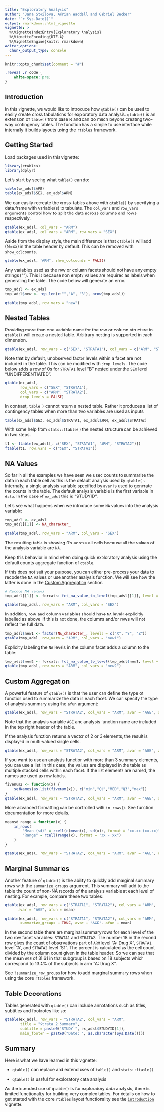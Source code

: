 ```yaml
---
title: "Exploratory Analysis"
author: "Jana Stoilova, Adrian Waddell and Gabriel Becker"
date: "`r Sys.Date()`"
output: rmarkdown::html_vignette
vignette: >
  %\VignetteIndexEntry{Exploratory Analysis}
  %\VignetteEncoding{UTF-8}
  %\VignetteEngine{knitr::rmarkdown}
editor_options: 
  chunk_output_type: console
---
```


```r
knitr::opts_chunk$set(comment = "#")
```

```css
.reveal .r code {
    white-space: pre;
}
```

## Introduction

In this vignette, we would like to introduce how `qtable()` can be used
to easily create cross tabulations for exploratory data analysis.
`qtable()` is an extension of `table()` from base R and can do much
beyond creating two-way contingency tables. The function has a simple to
use interface while internally it builds layouts using the `rtables`
framework.

## Getting Started

Load packages used in this vignette:

```r
library(rtables)
library(dplyr)
```

Let's start by seeing what `table()` can do:

```r
table(ex_adsl$ARM)
table(ex_adsl$SEX, ex_adsl$ARM)
```

We can easily recreate the cross-tables above with `qtable()` by
specifying a data.frame with variable(s) to tabulate. The `col_vars` and
`row_vars` arguments control how to split the data across columns and rows
respectively. 

```r
qtable(ex_adsl, col_vars = "ARM")
qtable(ex_adsl, col_vars = "ARM", row_vars = "SEX")
```

Aside from the display style, the main difference is that `qtable()`
will add (N=xx) in the table header by default. This can be removed with
`show_colcounts`.

```r
qtable(ex_adsl, "ARM", show_colcounts = FALSE)
```

Any variables used as the row or column facets should not have any empty 
strings (""). This is because non empty values are required as labels when 
generating the table. The code below will generate an error.

```r
tmp_adsl <- ex_adsl
tmp_adsl$new <- rep_len(c("","A", "B"), nrow(tmp_adsl))

qtable(tmp_adsl, row_vars = "new")
```

## Nested Tables

Providing more than one variable name for the row or column structure in
`qtable()` will create a nested table. Arbitrary nesting is supported in
each dimension.

```r
qtable(ex_adsl, row_vars = c("SEX", "STRATA1"), col_vars = c("ARM", "STRATA2"))
```

Note that by default, unobserved factor levels within a facet are not
included in the table. This can be modified with `drop_levels`. The code
below adds a row of 0s for `STRATA1` level "B" nested under the `SEX`
level "UNDIFFERENTIATED".

```r
qtable(ex_adsl, 
       row_vars = c("SEX", "STRATA1"), 
       col_vars = c("ARM", "STRATA2"), 
       drop_levels = FALSE)
```

In contrast, `table()` cannot return a nested table. Rather it produces
a list of contingency tables when more than two variables are used as
inputs.

```r
table(ex_adsl$SEX, ex_adsl$STRATA1, ex_adsl$ARM, ex_adsl$STRATA2) 
```

With some help from `stats::ftable()` the nested structure can be
achieved in two steps.

```r
t1 <- ftable(ex_adsl[, c("SEX", "STRATA1", "ARM", "STRATA2")]) 
ftable(t1, row.vars = c("SEX", "STRATA1"))
```

## NA Values

So far in all the examples we have seen we used counts to summarize the data
in each table cell as this is the default analysis used by
`qtable()`. Internally, a single analysis variable specified by `avar` is used
to generate the counts in the table. The default analysis variable is the first 
variable in `data`. In the case of `ex_adsl` this is "STUDYID".

Let's see what happens when we introduce some `NA` values into the
analysis variable:

```r
tmp_adsl <- ex_adsl
tmp_adsl[[1]] <- NA_character_

qtable(tmp_adsl, row_vars = "ARM", col_vars = "SEX")
```

The resulting table is showing 0's across all cells because all the values of
the analysis variable are `NA`. 

Keep this behavior in mind when doing quick exploratory analysis using the 
default counts aggregate function of `qtable`. 

If this does not suit your purpose, you can either pre-process your data to 
recode the `NA` values or use another analysis function. We will see how
the latter is done in the [Custom Aggregation] section.

```r
# Recode NA values
tmp_adsl[[1]] <- forcats::fct_na_value_to_level(tmp_adsl[[1]], level = "<NA>")

qtable(tmp_adsl, row_vars = "ARM", col_vars = "SEX")
```

In addition, row and column variables should have `NA` levels explicitly 
labelled as above. If this is not done, the columns and/or rows will not reflect
the full data.
```r
tmp_adsl$new1 <- factor(NA_character_, levels = c("X", "Y", "Z"))
qtable(tmp_adsl, row_vars = "ARM", col_vars = "new1")
```

Explicitly labeling the `NA` levels in the column facet adds a column to the
table:
```r
tmp_adsl$new2 <- forcats::fct_na_value_to_level(tmp_adsl$new1, level = "<NA>")
qtable(tmp_adsl, row_vars = "ARM", col_vars = "new2")
```

## Custom Aggregation

A powerful feature of `qtable()` is that the user can define the type of
function used to summarize the data in each facet. We can specify the
type of analysis summary using the `afun` argument:

```r
qtable(ex_adsl, row_vars = "STRATA2", col_vars = "ARM", avar = "AGE", afun = mean)
```

Note that the analysis variable `AGE` and analysis function name are
included in the top right header of the table.

If the analysis function returns a vector of 2 or 3 elements, the result
is displayed in multi-valued single cells.

```r
qtable(ex_adsl, row_vars = "STRATA2", col_vars = "ARM", avar = "AGE", afun = range)
```

If you want to use an analysis function with more than 3 summary
elements, you can use a list. In this case, the values are displayed in
the table as multiple stacked cells within each facet. If the list
elements are named, the names are used as row labels.

```r
fivenum2 <- function(x) {
    setNames(as.list(fivenum(x)), c("min","Q1","MED","Q3","max"))
}
qtable(ex_adsl, row_vars = "STRATA2", col_vars = "ARM", avar = "AGE", afun = fivenum2)
```

More advanced formatting can be controlled with `in_rows()`. See
function documentation for more details.

```r
meansd_range = function(x) {
    in_rows(
        "Mean (sd)" = rcell(c(mean(x), sd(x)), format = "xx.xx (xx.xx)"),
        "Range" = rcell(range(x), format = "xx - xx")
    )
}

qtable(ex_adsl, row_vars = "STRATA2", col_vars = "ARM", avar = "AGE", afun = meansd_range)
```

## Marginal Summaries

Another feature of `qtable()` is the ability to quickly add marginal
summary rows with the `summarize_groups` argument. This summary will add
to the table the count of non-NA records of the analysis variable at
each level of nesting. For example, compare these two tables:

```r
qtable(ex_adsl, row_vars = c("STRATA1", "STRATA2"), col_vars = "ARM",
      avar = "AGE", afun = mean)

qtable(ex_adsl, row_vars = c("STRATA1", "STRATA2"), col_vars = "ARM",
       summarize_groups = TRUE, avar = "AGE", afun = mean)
```

In the second table there are marginal summary rows for each level of the
two row facet variables: `STRATA1` and `STRATA2`. The number 18 in the second
row gives the count of observations part of `ARM` level "A: Drug X",
`STRATA1` level "A", and `STRATA2` level "S1". The percent is calculated as
the cell count divided by the column count given in the table header. So we can
see that the mean `AGE` of 31.61 in that subgroup is based on 18 subjects
which correspond to 13.4% of the subjects in arm "A: Drug X".

See `?summarize_row_groups` for how to add marginal summary rows when
using the core `rtables` framework.

## Table Decorations

Tables generated with `qtable()` can include annotations such as titles,
subtitles and footnotes like so:

```r
qtable(ex_adsl, row_vars = "STRATA2", col_vars = "ARM",
       title = "Strata 2 Summary", 
       subtitle = paste0("STUDY ", ex_adsl$STUDYID[1]), 
       main_footer = paste0("Date: ", as.character(Sys.Date())))

```

## Summary

Here is what we have learned in this vignette:

-   `qtable()` can replace and extend uses of `table()` and `stats::ftable()`

-   `qtable()` is useful for exploratory data analysis

As the intended use of `qtable()` is for exploratory data analysis,
there is limited functionality for building very complex tables. For
details on how to get started with the core `rtables` layout
functionality see the [`introduction`](https://insightsengineering.github.io/rtables/main/articles/introduction.html)
vignette.
